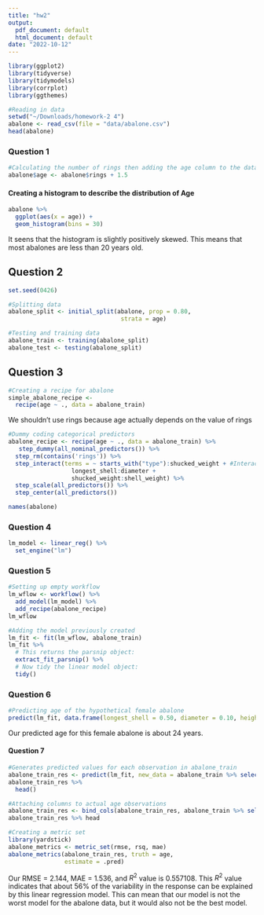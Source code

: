 ```yaml
---
title: "hw2"
output:
  pdf_document: default
  html_document: default
date: "2022-10-12"
---
```

```r
library(ggplot2)
library(tidyverse)
library(tidymodels)
library(corrplot)
library(ggthemes)
```

```r
#Reading in data
setwd("~/Downloads/homework-2 4")
abalone <- read_csv(file = "data/abalone.csv")
head(abalone)
```
### Question 1
```r
#Calculating the number of rings then adding the age column to the data set
abalone$age <- abalone$rings + 1.5
```


#### Creating a histogram to describe the distribution of Age
```r
abalone %>% 
  ggplot(aes(x = age)) +
  geom_histogram(bins = 30)
```
It seens that the histogram is slightly positively skewed. This means that most abalones are less than 20 years old. 


## Question 2
```r
set.seed(0426)

#Splitting data
abalone_split <- initial_split(abalone, prop = 0.80,
                                strata = age)

#Testing and training data
abalone_train <- training(abalone_split)
abalone_test <- testing(abalone_split)
```

## Question 3
```r
#Creating a recipe for abalone
simple_abalone_recipe <-
  recipe(age ~ ., data = abalone_train)
```
We shouldn't use rings because age actually depends on the value of rings


```r
#Dummy coding categorical predictors
abalone_recipe <- recipe(age ~ ., data = abalone_train) %>% 
   step_dummy(all_nominal_predictors()) %>% 
  step_rm(contains('rings')) %>%
  step_interact(terms = ~ starts_with("type"):shucked_weight + #Interacation terms
                  longest_shell:diameter + 
                  shucked_weight:shell_weight) %>%
  step_scale(all_predictors()) %>%
  step_center(all_predictors())

names(abalone)
```

### Question 4
```r
lm_model <- linear_reg() %>% 
  set_engine("lm")
```

### Question 5
```r
#Setting up empty workflow
lm_wflow <- workflow() %>% 
  add_model(lm_model) %>% 
  add_recipe(abalone_recipe)
lm_wflow
```

```r
#Adding the model previously created
lm_fit <- fit(lm_wflow, abalone_train)
lm_fit %>% 
  # This returns the parsnip object:
  extract_fit_parsnip() %>% 
  # Now tidy the linear model object:
  tidy()
```


### Question 6
```r
#Predicting age of the hypothetical female abalone
predict(lm_fit, data.frame(longest_shell = 0.50, diameter = 0.10, height = 0.30, whole_weight = 4, shucked_weight = 1, viscera_weight = 2, shell_weight = 1, type = 'F', rings = 0))
```
Our predicted age for this female abalone is about 24 years.

#### Question 7
```r
#Generates predicted values for each observation in abalone_train
abalone_train_res <- predict(lm_fit, new_data = abalone_train %>% select(-age))
abalone_train_res %>% 
  head()

```
```r
#Attaching columns to actual age observations
abalone_train_res <- bind_cols(abalone_train_res, abalone_train %>% select(age))
abalone_train_res %>% head
```

```r
#Creating a metric set
library(yardstick)
abalone_metrics <- metric_set(rmse, rsq, mae)
abalone_metrics(abalone_train_res, truth = age, 
                estimate = .pred)
```
Our RMSE = 2.144, MAE = 1.536, and $R^2$ value is 0.557108. This $R^2$ value indicates that about 56% of the variability in the response can be explained by this linear regression model. This can mean that our model is not the worst model for the abalone data, but it would also not be the best model.